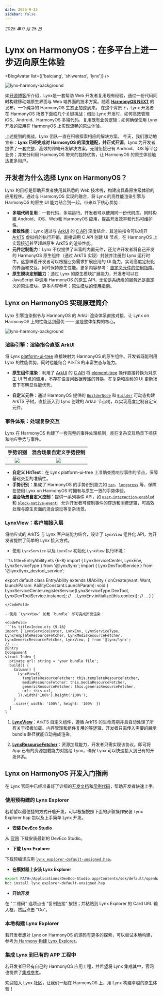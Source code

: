 ```yaml
---
date: 2025-9-25
sidebar: false
---
```



_2025 年 9 月 25 日_

# Lynx on HarmonyOS：在多平台上进一步迈向原生体验

<BlogAvatar list={['baiqiang', 'shiwentao', 'lynx']} />

![lynx-harmony-background](https://lf-lynx.tiktok-cdns.com/obj/lynx-artifacts-oss-sg/lynx-website/assets/blog/lynx-harmony/lynx-harmony-background1.png)

如[开源博客](/blog/lynx-unlock-native-for-more.html)所介绍，Lynx是一套帮助 Web 开发者复用现有经验，通过一份代码同时构建移动端原生界面与 Web 端界面的技术方案。随着 [**HarmonyOS NEXT**](https://consumer.huawei.com/cn/harmonyos-next/) 的发布，一个纯净的 HarmonyOS 生态正加速到来。
在这个背景下，Lynx 开发者在 HarmonyOS 场景下面临几个关键挑战：借助 Lynx 开发时，如何高效管理 iOS、Android、HarmonyOS 多端代码、复用既有业务逻辑；如何确保使用 Lynx 开发的应用在 HarmonyOS 上实现流畅的原生体验。

上述提到的挑战，Lynx 团队一直在积极探索相应的解决方案。
今天，我们激动地宣布：**Lynx 已经完成对 HarmonyOS 的深度适配，并正式开源**。Lynx 为开发者提供了一套完整、高效的跨端开发解决方案，无缝衔接已有 Android、iOS 等平台业务；并充分利用 HarmonyOS 带来的独特优势，让 HarmonyOS 的原生体验触达更多用户。

## 开发者为什么选择 Lynx on HarmonyOS？

Lynx 的目标是帮助开发者使用其熟悉的 Web 技术栈，构建出具备原生级体验的应用程序。通过与 HarmonyOS 实现的融合，将 Lynx 的高性能渲染引擎与 HarmonyOS 的原生 UI 能力结合到一起，带来以下核心优势：

- **多端代码复用**：一套代码，多端运行。开发者可以使用同一份代码库，同时构建 Android、iOS、Web和 HarmonyOS 应用，提高开发效率和代码可维护性。
- **极致性能**：Lynx 通过与 [ArkUI](https://developer.huawei.com/consumer/cn/doc/harmonyos-guides/arkui-overview) 的 [C API](https://developer.huawei.com/consumer/cn/doc/harmonyos-guides/ndk-build-ui-overview) 深度结合，其渲染指令可以绕开 [ArkTS](https://developer.huawei.com/consumer/cn/doc/harmonyos-guides/arkts-overview) 虚拟机的执行开销，直接调用 C API 创建 UI 节点，在 HarmonyOS 上实现接近甚至超越原生 ArkTS 的渲染性能。
- **元件定制能力**：Lynx 不仅提供了丰富的内置元件，还允许开发者将自己开发的 HarmonyOS 原生组件（通过 ArkTS 实现）封装并注册到 Lynx 运行时中。这意味着开发者可以根据业务需求扩展应用的 UI 能力，实现高度定制化的界面和交互，同时保持原生性能。更多内容参考：[自定义元件的使用指南](/zh/guide/custom-native-component.html#platform=harmony)。
- **原生模块定制能力**：通过 Lynx 的原生模块扩展能力，开发者可以在 JavaScript 中调用 HarmonyOS 的原生 API，无论是系统级的服务还是自定义的原生模块。更多内容参考：[原生模块的使用指南](/zh/guide/use-native-modules.html#platform=harmony)。

## Lynx on HarmonyOS 实现原理简介

Lynx 引擎渲染指令与 HarmonyOS 的 ArkUI 渲染体系直接对接，让 Lynx on HarmonyOS 上的性能达到最优 —— 这是整体架构的核心。

![lynx-harmony-background](https://lf-lynx.tiktok-cdns.com/obj/lynx-artifacts-oss-sg/lynx-website/assets/blog/lynx-harmony/lynx-harmony-impl.png)

### 渲染引擎：渲染指令直驱 ArkUI

将 Lynx [platform-ui-tree](https://lynxjs.org/guide/spec.html#platform-ui-tree) 直接映射为 HarmonyOS 的原生组件。开发者既能利用 Lynx 的性能优势，同时也能结合 ArkTS 的丰富生态与能力。

- **原生组件渲染**：利用了 [ArkUI](https://developer.huawei.com/consumer/cn/doc/harmonyos-guides/arkui-overview) 的 [C API](https://developer.huawei.com/consumer/cn/doc/harmonyos-guides/ndk-build-ui-overview) 将 [element-tree](https://lynxjs.org/guide/spec.html#element-tree) 操作直接转换为对原生 UI 节点的调用，不存在语言间数据传递的转换，在复杂和高频的 UI 更新场景下有明显性能优势。

- **自定义元件**：通过 HarmonyOS 提供的 [`BuilderNode`](https://developer.huawei.com/consumer/cn/doc/harmonyos-guides/arkts-user-defined-arktsnode-buildernode) 和 [`Builder`](https://developer.huawei.com/consumer/cn/doc/harmonyos-guides/arkts-builder) 可动态构建 ArkTS 子树，直接嵌入到 Lynx 创建的 ArkUI 节点树，以实现高度定制自定义元件。

### 事件体系：处理复杂交互

Lynx 在 HarmonyOS 构建了一套完整的事件处理机制，能在复杂交互场景下捕获和响应手势与事件。

<table
  rules="none"
  align="center"
  width="100%"
  style={{ tableLayout: 'fixed' }}
>
  <thead align="center">
    <th colSpan={1}>
      <span style={{ fontWeight: 'bold' }}>
        手势识别
      </span>
    </th>
    <th colSpan={1}>
      <span style={{ fontWeight: 'bold' }}>
        混合场景自定义手势控制
      </span>
    </th>
  </thead>
  <tr >
    <td style={{ padding: '15px 0 15px 15px' }}>
      <center>
        <img
          src="https://lf-lynx.tiktok-cdns.com/obj/lynx-artifacts-oss-sg/lynx-website/assets/blog/lynx-harmony/base-event.gif"
          style={{ width: '200px',height:'380px',aspectRatio: '1/1' }}
        />
      </center>
    </td>
  <td style={{ padding: '15px 0 15px 15px' }}>
      <center>
        <img
          src="https://lf-lynx.tiktok-cdns.com/obj/lynx-artifacts-oss-sg/lynx-website/assets/blog/lynx-harmony/complex-event.gif"
          style={{ width: '200px',height:'380px',aspectRatio: '1/1' }}
        />
      </center>
    </td>

  </tr>
</table>


- **自定义 HitTest**：在 Lynx platform-ui-tree 上准确查找响应事件的节点，保障基础交互的准确性。
- **手势识别**：集成了 HarmonyOS 的手势识别能力如 [`tap`](https://lynxjs.org/api/lynx-api/event/touch-event#tap)、[`longpress`](https://lynxjs.org/api/lynx-api/event/touch-event#longpress) 等，保障在使用 Lynx on HarmonyOS 时拥有与原生一致的手势体验。
- **混合场景自定义控制**：提供一系列事件 API，如 [`user-interaction-enabled`](https://lynxjs.org/api/elements/built-in/view.html#user-interaction-enabled) 和 [`block-native-event`](https://lynxjs.org/api/elements/built-in/view.html#block-native-event)，允许开发者可控制事件的穿透和消费逻辑，可高效处理与原生页面的混合滚动等复杂场景。

### LynxView：客户端接入层

将响应式的 ArkTS 与 Lynx 客户端能力结合，设计了 `LynxView` 组件化 API，为开发者提供了简单的 Lynx 接入方式。

- 使用 `LynxService` 以及 `LynxEnv` 初始化 `LynxView` 执行环境：
<CodeFold>
```ts title=EntryAbility.ets {6-8}
import { LynxServiceCenter, LynxEnv, LynxServiceType } from '@lynx/lynx';
import { LynxDevToolService } from '@lynx/lynx_devtool_service';

export default class EntryAbility extends UIAbility {
  onCreate(want: Want, launchParam: AbilityConstant.LaunchParam): void {
    LynxServiceCenter.registerService(LynxServiceType.DevTool, LynxDevToolService.instance);
    // ...
    LynxEnv.initialize(this.context);
    // ...
  }
}
```
</CodeFold>

- 使用 `LynxView` 加载 `bundle` 即可完成页面渲染：

<CodeFold>
```ts title=Index.ets {9-16}
import { LynxServiceCenter, LynxEnv, LynxServiceType, LynxTemplateResourceFetcher, LynxMediaResourceFetcher, LynxGenericResourceFetcher, LynxView, } from '@lynx/lynx';
// ...
@Entry
@Component
struct Index {
  private url: string = 'your bundle file';
  build() {
    Column() {
      LynxView({
        templateResourceFetcher: this.templateResourceFetcher,
        mediaResourceFetcher: this.mediaResourceFetcher,
        genericResourceFetcher: this.genericResourceFetcher,
        url: this.url,
      }).width('100%').height('100%');
    }
    .size({ width: '100%', height: '100%' })
  }
}
````
</CodeFold>

1. **[LynxView](/api/lynx-native-api/lynx-view/load-template.html#harmony)**：ArkTS 自定义组件，遵循 ArkTS 的生命周期并且自动处理了所有关于模板加载、内存管理和组件复用的等逻辑，开发者只需传入需要的展示 bundle 路径就能自动完成渲染。

1. **[LynxResourceFetcher](/api/lynx-native-api/lynx-generic-resource-fetcher/fetch-resource.html#harmony)**：资源加载能力，开发者只需实现该协议，即可将 App 已有的资源加载能力对接给 Lynx，确保 Lynx 可以快速接入到已有的开发体系。

## Lynx on HarmonyOS 开发入门指南

在 Lynx 官网中已经准备好了详细的[开发文档](/guide/start/integrate-with-existing-apps.html#platform=harmony)和[示例代码](https://github.com/lynx-family/integrating-lynx-demo-projects/tree/main/harmony/HarmonyEmptyProject)，帮助开发者快速上手。

### 使用预构建的 Lynx Explorer

若希望以最便捷的方式开启开发，可以根据按照下面的步骤操作安装 Lynx Explorer hap 包以及上手简单 Lynx 开发。

- **安装 DevEco Studio**

从 [官网](https://developer.huawei.com/consumer/cn/deveco-studio/) 下载安装最新的 DevEco Studio。

- **下载 Lynx Explorer**

下载预编译应用 [`lynx_explorer-default-unsigned.hap`](https://github.com/lynx-family/lynx/releases/latest/download/lynx_explorer-default-unsigned.hap)。

- **在模拟器上安装 Lynx Explorer**

```bash
export PATH=/Applications/DevEco-Studio.app/Contents/sdk/default/openharmony/toolchains:$PATH
hdc install lynx_explorer-default-unsigned.hap
````

- **开始开发**

在 "二维码" 选项点击 “复制链接” 按钮；并粘贴到 Lynx Explorer 的 Card URL 输入框，然后点击 "Go"。

<Go
  example="hello-world"
  defaultFile="src/App.tsx"
  img="https://lf-lynx.tiktok-cdns.com/obj/lynx-artifacts-oss-sg/lynx-website/assets/doc/hello-world-showcase-harmony.png"
  defaultEntryFile="dist/main.lynx.bundle"
/>

### 本地构建 Lynx Explorer

若开发者想对 Lynx on HarmonyOS 的源码有更多的探索，可以尝试本地构建，参考[为 Harmony 构建 Lynx Explorer](https://github.com/lynx-family/lynx/tree/develop/explorer/harmony)。

### 集成 Lynx 到已有的 APP 工程中

若开发者已经有自己的 HarmonyOS 应用工程，并希望将 Lynx 集成其中，官网也提供了[集成参考](/guide/start/integrate-with-existing-apps.html#platform=harmony)。



欢迎加入 Lynx 社区，让我们一起在 HarmonyOS 上，用 Lynx 构建卓越的原生体验！
